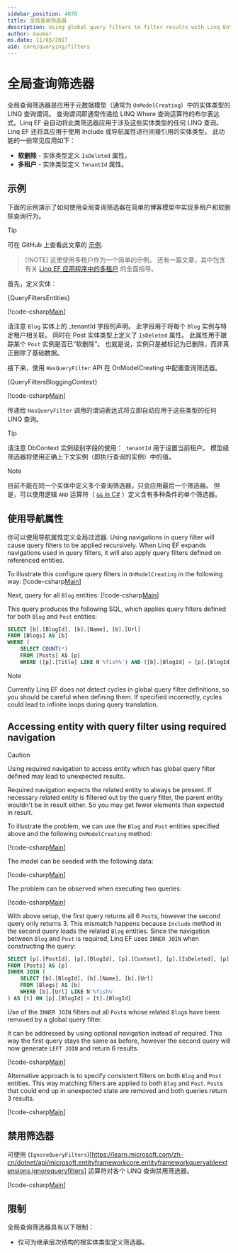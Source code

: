 ```yaml
---
sidebar_position: 4070
title: 全局查询筛选器
description: Using global query filters to filter results with Linq Entity Framework
author: maumar
ms.date: 11/03/2017
uid: core/querying/filters
---
```





# 全局查询筛选器

全局查询筛选器是应用于元数据模型（通常为 `OnModelCreating`）中的实体类型的 LINQ 查询谓词。 查询谓词即通常传递给 LINQ Where 查询运算符的布尔表达式。Linq EF 会自动将此类筛选器应用于涉及这些实体类型的任何 LINQ 查询。 Linq EF 还将其应用于使用 Include 或导航属性进行间接引用的实体类型。 此功能的一些常见应用如下：

* **软删除** - 实体类型定义 `IsDeleted` 属性。
* **多租户** - 实体类型定义 `TenantId` 属性。

## 示例

下面的示例演示了如何使用全局查询筛选器在简单的博客模型中实现多租户和软删除查询行为。

> [!TIP]
 可在 GitHub 上查看此文章的 [示例](https://github.com/dotnet/EntityFramework.Docs/tree/main/samples/core/Querying/QueryFilters).
> 
> [!NOTE]
> 这里使用多租户作为一个简单的示例。 还有一篇文章，其中包含有关 [Linq EF 应用程序中的多租户](https://learn.microsoft.com/zh-cn/ef/core/miscellaneous/multitenancy) 的全面指导。

首先，定义实体：

<CodeSnippets title="C#" language="csharp" fragment="Entities" showLineNumbers>{QueryFiltersEntities}</CodeSnippets>

[!code-csharp[Main](../../../samples/core/Querying/QueryFilters/Entities.cs#Entities)]

请注意 `Blog` 实体上的 _tenantId 字段的声明。 此字段用于将每个 `Blog` 实例与特定租户相关联。 同时在 Post 实体类型上定义了 `IsDeleted` 属性。 此属性用于跟踪某个 `Post` 实例是否已“软删除”。 也就是说，实例只是被标记为已删除，而非真正删除了基础数据。

接下来，使用 `HasQueryFilter` API 在 OnModelCreating 中配置查询筛选器。

<CodeSnippets title="C#" language="csharp" fragment="FilterConfiguration" showLineNumbers>{QueryFiltersBloggingContext}</CodeSnippets>

[!code-csharp[Main](../../../samples/core/Querying/QueryFilters/BloggingContext.cs#FilterConfiguration)]

传递给 `HasQueryFilter` 调用的谓词表达式将立即自动应用于这些类型的任何 LINQ 查询。

> [!TIP]
请注意 DbContext 实例级别字段的使用：`_tenantId` 用于设置当前租户。 模型级筛选器将使用正确上下文实例（即执行查询的实例）中的值。
> 

> [!NOTE]
目前不能在同一个实体中定义多个查询筛选器，只会应用最后一个筛选器。 但是，可以使用逻辑 `AND` 运算符（ [`&&` in C#](/dotnet/csharp/language-reference/operators/boolean-logical-operators#conditional-logical-and-operator-) ）定义含有多种条件的单个筛选器。
> 

## 使用导航属性

你可以使用导航属性定义全局过滤器. Using navigations in query filter will cause query filters to be applied recursively. When Linq EF expands navigations used in query filters, it will also apply query filters defined on referenced entities.

To illustrate this configure query filters in `OnModelCreating` in the following way:
[!code-csharp[Main](../../../samples/core/Querying/QueryFilters/FilteredBloggingContextRequired.cs#NavigationInFilter)]

Next, query for all `Blog` entities:
[!code-csharp[Main](../../../samples/core/Querying/QueryFilters/Program.cs#QueriesNavigation)]

This query produces the following SQL, which applies query filters defined for both `Blog` and `Post` entities:

```sql
SELECT [b].[BlogId], [b].[Name], [b].[Url]
FROM [Blogs] AS [b]
WHERE (
    SELECT COUNT(*)
    FROM [Posts] AS [p]
    WHERE ([p].[Title] LIKE N'%fish%') AND ([b].[BlogId] = [p].[BlogId])) > 0
```

> [!NOTE]
> Currently Linq EF does not detect cycles in global query filter definitions, so you should be careful when defining them. If specified incorrectly, cycles could lead to infinite loops during query translation.

## Accessing entity with query filter using required navigation

> [!CAUTION]
> Using required navigation to access entity which has global query filter defined may lead to unexpected results.

Required navigation expects the related entity to always be present. If necessary related entity is filtered out by the query filter, the parent entity wouldn't be in result either. So you may get fewer elements than expected in result.

To illustrate the problem, we can use the `Blog` and `Post` entities specified above and the following `OnModelCreating` method:

[!code-csharp[Main](../../../samples/core/Querying/QueryFilters/FilteredBloggingContextRequired.cs#IncorrectFilter)]

The model can be seeded with the following data:

[!code-csharp[Main](../../../samples/core/Querying/QueryFilters/Program.cs#SeedData)]

The problem can be observed when executing two queries:

[!code-csharp[Main](../../../samples/core/Querying/QueryFilters/Program.cs#Queries)]

With above setup, the first query returns all 6 `Post`s, however the second query only returns 3. This mismatch happens because `Include` method in the second query loads the related `Blog` entities. Since the navigation between `Blog` and `Post` is required, Linq EF uses `INNER JOIN` when constructing the query:

```sql
SELECT [p].[PostId], [p].[BlogId], [p].[Content], [p].[IsDeleted], [p].[Title], [t].[BlogId], [t].[Name], [t].[Url]
FROM [Posts] AS [p]
INNER JOIN (
    SELECT [b].[BlogId], [b].[Name], [b].[Url]
    FROM [Blogs] AS [b]
    WHERE [b].[Url] LIKE N'%fish%'
) AS [t] ON [p].[BlogId] = [t].[BlogId]
```

Use of the `INNER JOIN` filters out all `Post`s whose related `Blog`s have been removed by a global query filter.

It can be addressed by using optional navigation instead of required.
This way the first query stays the same as before, however the second query will now generate `LEFT JOIN` and return 6 results.

[!code-csharp[Main](../../../samples/core/Querying/QueryFilters/FilteredBloggingContextRequired.cs#OptionalNavigation)]

Alternative approach is to specify consistent filters on both `Blog` and `Post` entities.
This way matching filters are applied to both `Blog` and `Post`. `Post`s that could end up in unexpected state are removed and both queries return 3 results.

[!code-csharp[Main](../../../samples/core/Querying/QueryFilters/FilteredBloggingContextRequired.cs#MatchingFilters)]

## 禁用筛选器

可使用 (`IgnoreQueryFilters`)[https://learn.microsoft.com/zh-cn/dotnet/api/microsoft.entityframeworkcore.entityframeworkqueryableextensions.ignorequeryfilters] 运算符对各个 LINQ 查询禁用筛选器。

[!code-csharp[Main](../../../samples/core/Querying/QueryFilters/Program.cs#IgnoreFilters)]

## 限制

全局查询筛选器具有以下限制：

* 仅可为继承层次结构的根实体类型定义筛选器。

